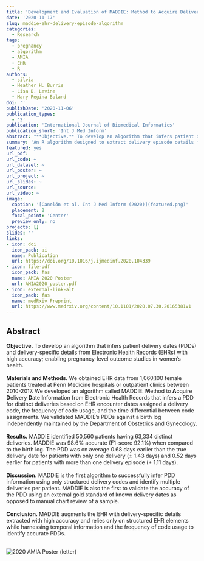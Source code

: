 ```yaml
---
title: 'Development and Evaluation of MADDIE: Method to Acquire Delivery Date Information from Electronic Health Records'
date: '2020-11-17'
slug: maddie-ehr-delivery-episode-algorithm
categories:
  - Research
tags:
  - pregnancy
  - algorithm
  - AMIA
  - EHR
  - R
authors:
  - silvia
  - Heather H. Burris
  - Lisa D. Levine
  - Mary Regina Boland
doi: ''
publishDate: '2020-11-06'
publication_types:
  - '2'
publication: 'International Journal of Biomedical Informatics'
publication_short: 'Int J Med Inform'
abstract: "**Objective.** To develop an algorithm that infers patient delivery dates (PDDs) and delivery-specific details from Electronic Health Records (EHRs) with high accuracy; enabling pregnancy-level outcome studies in women’s health.<br><br>**Materials and Methods.** We obtained EHR data from 1,060,100 female patients treated at Penn Medicine hospitals or outpatient clinics between 2010-2017. We developed an algorithm called MADDIE: **M**ethod to **A**cquire **D**elivery **D**ate **I**nformation from **E**lectronic Health Records that infers a PDD for distinct deliveries based on EHR encounter dates assigned a delivery code, the frequency of code usage, and the time differential between code assignments. We validated MADDIE's PDDs against a birth log independently maintained by the Department of Obstetrics and Gynecology.<br><br>**Results.** MADDIE identified 50,560 patients having 63,334 distinct deliveries. MADDIE was 98.6% accurate (F1-score 92.1%) when compared to the birth log. The PDD was on average 0.68 days earlier than the true delivery date for patients with only one delivery (± 1.43 days) and 0.52 days earlier for patients with more than one delivery episode (± 1.11 days).<br><br>**Discussion.** MADDIE is the first algorithm to successfully infer PDD information using only structured delivery codes and identify multiple deliveries per patient. MADDIE is also the first to validate the accuracy of the PDD using an external gold standard of known delivery dates as opposed to manual chart review of a sample.<br><br>**Conclusion.** MADDIE augments the EHR with delivery-specific details extracted with high accuracy and relies only on structured EHR elements while harnessing temporal information and the frequency of code usage to identify accurate PDDs."
summary: 'An R algorithm designed to extract delivery episode details from structured Electronic Health Record data.'
featured: yes
url_pdf: 
url_code: ~
url_dataset: ~
url_poster: ~
url_project: ~
url_slides: ~
url_source:
url_video: ~
image:
  caption: '[Canelón et al. Int J Med Inform (2020)](featured.png)'
  placement: 2
  focal_point: 'Center'
  preview_only: no
projects: []
slides: ''
links:
- icon: doi
  icon_pack: ai
  name: Publication
  url: https://doi.org/10.1016/j.ijmedinf.2020.104339
- icon: file-pdf
  icon_pack: fas
  name: AMIA 2020 Poster
  url: AMIA2020_poster.pdf
- icon: external-link-alt
  icon_pack: fas
  name: medRxiv Preprint
  url: https://www.medrxiv.org/content/10.1101/2020.07.30.20165381v1
---
```


## Abstract
**Objective.** To develop an algorithm that infers patient delivery dates (PDDs) and delivery-specific details from Electronic Health Records (EHRs) with high accuracy; enabling pregnancy-level outcome studies in women’s health.<br><br>**Materials and Methods.** We obtained EHR data from 1,060,100 female patients treated at Penn Medicine hospitals or outpatient clinics between 2010-2017. We developed an algorithm called MADDIE: **M**ethod to **A**cquire **D**elivery **D**ate **I**nformation from **E**lectronic Health Records that infers a PDD for distinct deliveries based on EHR encounter dates assigned a delivery code, the frequency of code usage, and the time differential between code assignments. We validated MADDIE's PDDs against a birth log independently maintained by the Department of Obstetrics and Gynecology.<br><br>**Results.** MADDIE identified 50,560 patients having 63,334 distinct deliveries. MADDIE was 98.6% accurate (F1-score 92.1%) when compared to the birth log. The PDD was on average 0.68 days earlier than the true delivery date for patients with only one delivery (± 1.43 days) and 0.52 days earlier for patients with more than one delivery episode (± 1.11 days).<br><br>**Discussion.** MADDIE is the first algorithm to successfully infer PDD information using only structured delivery codes and identify multiple deliveries per patient. MADDIE is also the first to validate the accuracy of the PDD using an external gold standard of known delivery dates as opposed to manual chart review of a sample.<br><br>**Conclusion.** MADDIE augments the EHR with delivery-specific details extracted with high accuracy and relies only on structured EHR elements while harnessing temporal information and the frequency of code usage to identify accurate PDDs.

<br>
![[2020 AMIA Poster (letter)](2020_AMIA_Annual_v2_letter.pdf)](2020_AMIA_Annual_v2_letter.png)
